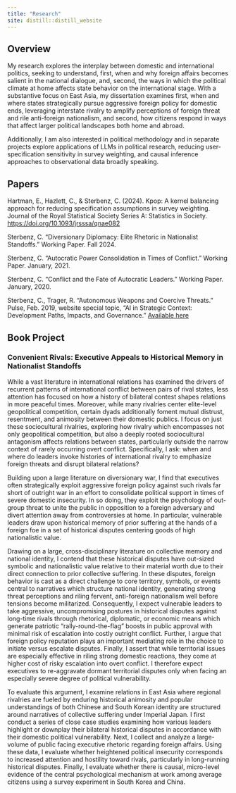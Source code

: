 ```yaml
---
title: "Research"
site: distill::distill_website
---
```



## Overview

My research explores the interplay between domestic and international politics, seeking to understand, first, when and why foreign affairs becomes salient in the national dialogue, and, second, the ways in which the political climate at home affects state behavior on the international stage. With a substantive focus on East Asia, my dissertation examines first, when and where states strategically pursue aggressive foreign policy for domestic ends, leveraging interstate rivalry to amplify perceptions of foreign threat and rile anti-foreign nationalism, and second, how citizens respond in ways that affect larger political landscapes both home and abroad. 

Additionally, I am also interested in political methodology and in separate projects explore applications of LLMs in political research, reducing user-specification sensitivity in survey weighting, and causal inference approaches to observational data broadly speaking. 

## Papers

Hartman, E., Hazlett, C., & Sterbenz, C. (2024). Kpop: A kernel balancing approach for reducing 
specification assumptions in survey weighting. Journal of the Royal Statistical Society Series A: Statistics in Society. <a href="https://doi.org/10.1093/jrsssa/qnae082" target="blank">https://doi.org/10.1093/jrsssa/qnae082</a> 

Sterbenz, C. “Diversionary Diplomacy: Elite Rhetoric in Nationalist Standoffs.” Working Paper. Fall 2024.

Sterbenz, C. “Autocratic Power Consolidation in Times of Conflict.” Working Paper. January, 2021.

Sterbenz, C. “Conflict and the Fate of Autocratic Leaders.” Working Paper. January, 2020. 
   
Sterbenz, C., Trager, R. “Autonomous Weapons and Coercive Threats.” Pulse, Feb. 2019, website special topic, “AI in Strategic Context: Development Paths, Impacts, and Governance.” [Available here](https://escholarship.org/uc/item/2zx599j8)



## Book Project

### Convenient Rivals: Executive Appeals to Historical Memory in Nationalist Standoffs


While a vast literature in international relations has examined the drivers of recurrent patterns of international conflict between pairs of rival states, less attention has focused on how a history of bilateral contest shapes relations in more peaceful times. Moreover, while many rivalries center elite-level geopolitical competition, certain dyads additionally foment mutual distrust, resentment, and animosity between their domestic publics. I focus on just these sociocultural rivalries, exploring how rivalry which encompasses not only geopolitical competition, but also a deeply rooted sociocultural antagonism affects relations between states, particularly outside the narrow context of rarely occurring overt conflict. Specifically, I ask: when and where do leaders invoke histories of international rivalry to emphasize foreign threats and disrupt bilateral relations? 

Building upon a large literature on diversionary war, I find that executives often strategically exploit aggressive foreign policy against such rivals far short of outright war in an effort to consolidate political support in times of severe domestic insecurity. In so doing, they exploit the psychology of out-group threat to unite the public in opposition to a foreign adversary and divert attention away from controversies at home. In particular, vulnerable leaders draw upon historical memory of prior suffering at the hands of a foreign foe in a set of historical disputes centering goods of high nationalistic value.

Drawing on a large, cross-disciplinary literature on collective memory and national identity, I contend that these historical disputes have out-sized symbolic and nationalistic value relative to their material worth due to their direct connection to prior collective suffering. In these disputes, foreign behavior is cast as a direct challenge to core territory, symbols, or events central to narratives which structure national identity, generating strong threat perceptions and riling fervent, anti-foreign nationalism well before tensions become militarized. Consequently, I expect vulnerable leaders to take aggressive, uncompromising postures in historical disputes against long-time rivals through rhetorical, diplomatic, or economic means which generate patriotic “rally-round-the-flag” boosts in public approval with minimal risk of escalation into costly outright conflict. Further, I argue that foreign policy reputation plays an important mediating role in the choice to initiate versus escalate disputes. Finally, I assert that while territorial issues are especially effective in riling strong domestic reactions, they come at higher cost of risky escalation into overt conflict. I therefore expect executives to re-aggravate dormant territorial disputes only when facing an especially severe degree of political vulnerability.


To evaluate this argument, I examine relations in East Asia where regional rivalries are fueled by enduring historical animosity and popular understandings of both Chinese and South Korean identity are structured around narratives of collective suffering under Imperial Japan. I first conduct a series of close case studies examining how various leaders highlight or downplay their bilateral historical disputes in accordance with their domestic political vulnerability. Next, I collect and analyze a large-volume of public facing executive rhetoric regarding foreign affairs. Using these data, I evaluate whether heightened political insecurity corresponds to increased attention and hostility toward rivals, particularly in long-running historical disputes. Finally, I evaluate whether there is causal, micro-level evidence of the central psychological mechanism at work among average citizens using a survey experiment in South Korea and China.



<!--
## Dissertation Abstract

I examine first, when and where states strategically pursue aggressive foreign policy that falls short of militarized conflict, and second, how citizens respond in ways that affect larger political landscapes both home and abroad. I argue that in times of acute internal political insecurity, leaders exploit their informational advantage and agenda setting power over foreign affairs to strategically draw focus toward international tensions. In so doing, they exploit the psychology of out-group threat to unite the public in opposition to a foreign adversary and divert attention away from domestic controversies. I posit that disputes tapping into historical rivalries and framing foreign behavior as a violation of national sovereignty, identity, or pride rile strong nationalistic sentiment making them uniquely effective in bolstering regime support. I therefore expect vulnerable leaders to highlight aggression in nationalistic disputes against long-time rivals. To test this theory, I track elite rhetoric in South Korea, China and Japan, examining when specific foreign policy issues gain salience domestically and the link between hostile foreign policy and domestic insecurity. Next, I seek causal, micro-level evidence of the underlying psychological mechanism, examining how average citizens respond to assertive foreign policy in an online survey experiment in China and South Korea. -->


<!--
<table>
<tr>
<td>
<img align="left" src="./photos/dokdo_1.png" width="330" height="325">
</td>
<td>
<img align="left" src="./photos/dokdo_2.png" width="330" height="325">
</td>
</tr>
</table>

In the wake of numerous corruption scandals within his administration and party, President Kim Yong Sam televises his phone call to South Korean police on Dokdo Island announcing the building of a new Warf on the disputed island in the weeks directly preceding the 1996 Legislative Elections. This sparks strong complaints from the Japanese side leading to the breakdown of diplomatic relations.
-->